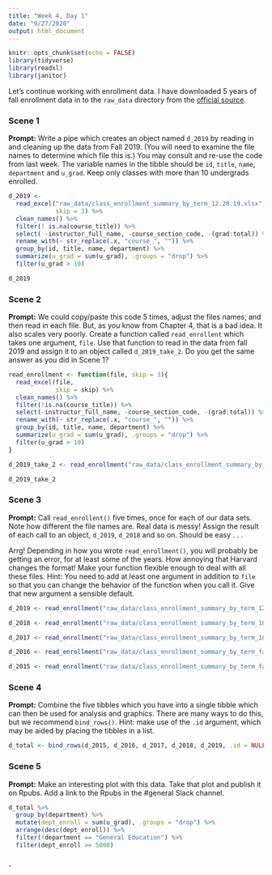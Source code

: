 ```yaml
---
title: "Week 4, Day 1"
date: "9/27/2020"
output: html_document
---
```


```r
knitr::opts_chunk$set(echo = FALSE)
library(tidyverse)
library(readxl)
library(janitor)
```

Let's continue working with enrollment data. I have downloaded 5 years of fall enrollment data in to the `raw_data` directory from the [official source](https://registrar.fas.harvard.edu/faculty-staff/courses/enrollment/archived-course-enrollment-reports).

### Scene 1

**Prompt:** Write a pipe which creates an object named `d_2019` by reading in and cleaning up the data from Fall 2019. (You will need to examine the file names to determine which file this is.) You may consult and re-use the code from last week. The variable names in the tibble should be `id`,  `title`, `name`, `department` and `u_grad`. Keep only classes with more than 10 undergrads enrolled.

```r
d_2019 <- 
  read_excel("raw_data/class_enrollment_summary_by_term_12.20.19.xlsx", 
             skip = 3) %>% 
  clean_names() %>% 
  filter(! is.na(course_title)) %>% 
  select( -instructor_full_name, -course_section_code, -(grad:total)) %>%
  rename_with(~ str_replace(.x, "course_", "")) %>% 
  group_by(id, title, name, department) %>% 
  summarize(u_grad = sum(u_grad), .groups = "drop") %>% 
  filter(u_grad > 10)

d_2019

```

### Scene 2

**Prompt:** We could copy/paste this code 5 times, adjust the files names, and then read in each file. But, as you know from Chapter 4, that is a bad idea. It also scales very poorly. Create a function called `read_enrollent` which takes one argument, `file`. Use that function to read in the data from fall 2019 and assign it to an object called `d_2019_take_2`. Do you get the same answer as you did in Scene 1?

```r
read_enrollment <- function(file, skip = 3){
  read_excel(file, 
             skip = skip) %>% 
  clean_names() %>% 
  filter(!is.na(course_title)) %>% 
  select(-instructor_full_name, -course_section_code, -(grad:total)) %>%
  rename_with(~ str_replace(.x, "course_", "")) %>% 
  group_by(id, title, name, department) %>% 
  summarize(u_grad = sum(u_grad), .groups = "drop") %>% 
  filter(u_grad > 10)
}

d_2019_take_2 <- read_enrollment("raw_data/class_enrollment_summary_by_term_12.20.19.xlsx")

d_2019_take_2
```

### Scene 3

**Prompt:** Call `read_enrollent()` five times, once for each of our data sets. Note how different the file names are. Real data is messy! Assign the result of each call to an object, `d_2019`, `d_2018` and so on. Should be easy . . .

Arrg! Depending in how you wrote `read_enrollment()`, you will probably be getting an error, for at least some of the years.  How annoying that Harvard changes the format! Make your function flexible enough to deal with all these files. Hint: You need to add at least one argument in addition to `file` so that you can change the behavior of the function when you call it. Give that new argument a sensible default.

```r
d_2019 <- read_enrollment("raw_data/class_enrollment_summary_by_term_12.20.19.xlsx")

d_2018 <- read_enrollment("raw_data/class_enrollment_summary_by_term_10.24.18.xlsx", 2)

d_2017 <- read_enrollment("raw_data/class_enrollment_summary_by_term_10.20.17.xlsx")

d_2016 <- read_enrollment("raw_data/class_enrollment_summary_by_term_fall_2016.xlsx", 0)

d_2015 <- read_enrollment("raw_data/class_enrollment_summary_by_term_fall_2015.xlsx")
```

### Scene 4

**Prompt:** Combine the five tibbles which you have into a single tibble which can then be used for analysis and graphics. There are many ways to do this, but we recommend `bind_rows()`. Hint: make use of the `.id` argument, which may be aided by placing the tibbles in a list.

```r
d_total <- bind_rows(d_2015, d_2016, d_2017, d_2018, d_2019, .id = NULL)
```


### Scene 5

**Prompt:** Make an interesting plot with this data. Take that plot and publish it on Rpubs. Add a link to the Rpubs in the #general Slack channel.

```r
d_total %>%
  group_by(department) %>%
  mutate(dept_enroll = sum(u_grad), .groups = "drop") %>%
  arrange(desc(dept_enroll)) %>%
  filter(!department == "General Education") %>%
  filter(dept_enroll >= 5000)
  
```

ˆ

